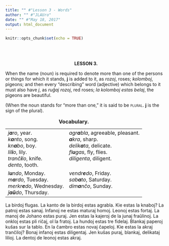 ```yaml
---
title: "" #"Lesson 3 - Words"
author: "" #"JLAUro"
date: "" #"May 18, 2017"
output: html_document
---
```


```r
knitr::opts_chunk$set(echo = TRUE)
```

<br/><br/>

<center><b>LESSON 3.</b></center>

<p>When the name (noun) is required to denote more than one of
the persons or things for which it stands, <b>j</b> is added to
it, as <i>rozoj</i>, roses; <i>kolomboj</i>, pigeons; and then
every "describing" word (adjective) which belongs to it must also
have <i>j</i>, as <i>ru&#285;aj rozoj</i>, red roses; <i>la
kolomboj estas belaj</i>, the pigeons are beautiful.</p>

<p>(When the noun stands for "more than one," it is said to be
<span style="font-variant: small-caps">plural</span>. <b>j</b> is
the sign of the plural).</p>

<!-- Yes, in the original, PLURAL wasn't smallcapped precisely as others. -->
<!-- =============================015.png============================ -->
<center>
<table cellspacing="8">
<caption><b>Vocabulary.</b></caption>

<tr>
<td nowrap valign="top"><i>j<b>a</b>ro</i>, year.<br>
 <i>k<b>a</b>nto</i>, song.<br>
 <i>kn<b>a</b>bo</i>, boy.<br>
 <i>lil<b>i</b>o</i>, lily.<br>
 <i>tran&#265;<b>i</b>lo</i>, knife.<br>
 <i>dento</i>, tooth.</td>
<td nowrap valign="top"><i>agr<b>a</b>bla</i>, agreeable,
pleasant.<br>
 <i><b>a</b>kra</i>, sharp.<br>
 <i>delik<b>a</b>ta</i>, delicate.<br>
 <i>fl<b>u</b>gas</i>, fly, flies.<br>
 <i>diligenta</i>, diligent.</td>
</tr>

<tr>
<td nowrap valign="top"><i>l<b>u</b>ndo</i>, Monday.<br>
 <i>m<b>a</b>rdo</i>, Tuesday.<br>
 <i>merkr<b>e</b>do</i>, Wednesday.<br>
 <i>&#309;<b>a&#365;</b>do</i>, Thursday.</td>
<td nowrap valign="top"><i>vendr<b>e</b>do</i>, Friday.<br>
 <i>sab<b>a</b>to</i>, Saturday.<br>
 <i>dim<b>a</b>n&#265;o</i>, Sunday.</td>
</tr>
</table>
</center>

<p>La birdoj flugas. La kanto de la birdoj estas agrabla. Kie
estas la knaboj? La patroj estas sanaj. Infanoj ne estas maturaj
homoj. Leonoj estas fortaj. La manoj de Johano estas puraj. Jen
estas la kajeroj de la junaj fra&#365;linoj. La onkloj estas pli
ri&#265;aj, ol la fratoj. La hundoj estas tre fidelaj. Blankaj
paperoj ku&#349;as sur la tablo. En la &#265;ambro estas novaj
&#265;apeloj. Kie estas la akraj tran&#265;iloj? Bonaj infanoj
estas diligentaj. Jen ku&#349;as puraj, blankaj, delikataj
lilioj. La dentoj de leonoj estas akraj.</p>
